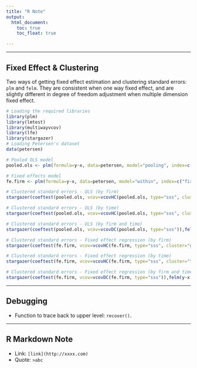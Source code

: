 ```yaml
---
title: "R Note"
output:
  html_document:
    toc: true
    toc_float: true

---
```

**************
## Fixed Effect \& Clustering

Two ways of getting fixed effect estimation and clustering standard errors: `plm` and `felm`. They are consistent when one way fixed effect, and are slightly different in degree of freedom adjustment when multiple dimension fixed effect.
```r
# Loading the required libraries
library(plm)
library(lmtest)
library(multiwayvcov)
library(lfe)
library(stargazer)
# Loading Petersen's dataset
data(petersen)

# Pooled OLS model
pooled.ols <- plm(formula=y~x, data=petersen, model="pooling", index=c("firmid", "year"))

# Fixed effects model
fe.firm <- plm(formula=y~x, data=petersen, model="within", index=c("firmid", "year"))
```

```r

# Clustered standard errors - OLS (by firm)
stargazer(coeftest(pooled.ols, vcov=vcovHC(pooled.ols, type="sss", cluster="group")),felm(y~x|0|0|firmid,data=petersen),type='html')

# Clustered standard errors - OLS (by time)
stargazer(coeftest(pooled.ols, vcov=vcovHC(pooled.ols, type="sss", cluster="time")),felm(y~x|0|0|year,data=petersen),type='html')

# Clustered standard errors - OLS (by firm and time)
stargazer(coeftest(pooled.ols, vcov=vcovDC(pooled.ols, type="sss")),felm(y~x|0|0|firmid+year,data=petersen),type='html')

# Clustered standard errors - Fixed effect regression (by firm)
stargazer(coeftest(fe.firm, vcov=vcovHC(fe.firm, type="sss", cluster="group")),felm(y~x|firmid|0|firmid,data=petersen),type='html')

# Clustered standard errors - Fixed effect regression (by time)
stargazer(coeftest(fe.firm, vcov=vcovHC(fe.firm, type="sss", cluster="time")),felm(y~x|firmid|0|year,data=petersen),type='html')

# Clustered standard errors - Fixed effect regression (by firm and time)
stargazer(coeftest(fe.firm, vcov=vcovDC(fe.firm, type="sss")),felm(y~x|firmid|0|firmid+year,data=petersen),type='html')

```

**************

## Debugging

- Function to trace back to upper level: `recover()`.

**************

## R Markdown Note

- Link: `[link](http://xxxx.com)`
- Quote: `>abc`
